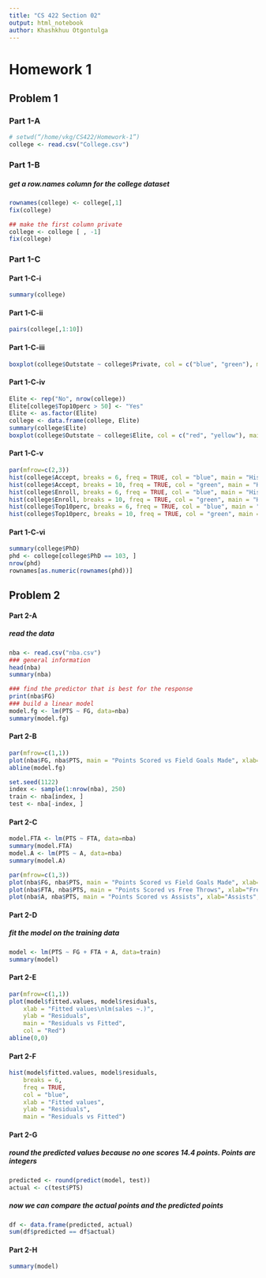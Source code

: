 ```yaml
---
title: "CS 422 Section 02"
output: html_notebook
author: Khashkhuu Otgontulga
--- 
```

# Homework 1
## Problem 1
### Part 1-A
```r
# setwd(“/home/vkg/CS422/Homework-1”) 
college <- read.csv("College.csv")
```
### Part 1-B 
##### get a row.names column for the college dataset
```r
rownames(college) <- college[,1]
fix(college)

## make the first column private
college <- college [ , -1]
fix(college)
```
### Part 1-C
#### Part 1-C-i
```r
summary(college)
```
#### Part 1-C-ii
```r
pairs(college[,1:10])
```
#### Part 1-C-iii
```r
boxplot(college$Outstate ~ college$Private, col = c("blue", "green"), main = "Outstate versus Private", xlab = "Private", ylab = "Outstate")
```
#### Part 1-C-iv
```r
Elite <- rep("No", nrow(college))
Elite[college$Top10perc > 50] <- "Yes"
Elite <- as.factor(Elite)
college <- data.frame(college, Elite)
summary(college$Elite)
boxplot(college$Outstate ~ college$Elite, col = c("red", "yellow"), main = "Outstate versus Elite", xlab = "Elite", ylab = "Outstate")
```
#### Part 1-C-v
```r
par(mfrow=c(2,3))
hist(college$Accept, breaks = 6, freq = TRUE, col = "blue", main = "Histogram", xlab = "Accept", ylab = "Value")
hist(college$Accept, breaks = 10, freq = TRUE, col = "green", main = "Histogram", xlab = "Accept", ylab = "Value")
hist(college$Enroll, breaks = 6, freq = TRUE, col = "blue", main = "Histogram", xlab = "Enroll", ylab = "Value")
hist(college$Enroll, breaks = 10, freq = TRUE, col = "green", main = "Histogram", xlab = "Enroll", ylab = "Value")
hist(college$Top10perc, breaks = 6, freq = TRUE, col = "blue", main = "Histogram", xlab = "Top10perc", ylab = "Value")
hist(college$Top10perc, breaks = 10, freq = TRUE, col = "green", main = "Histogram", xlab = "Top10perc", ylab = "Value")
```
#### Part 1-C-vi
```r
summary(college$PhD)
phd <- college[college$PhD == 103, ]
nrow(phd)
rownames[as.numeric(rownames(phd))]
```
## Problem 2
#### Part 2-A 
##### read the data
```r
nba <- read.csv("nba.csv")
### general information
head(nba)
summary(nba)

### find the predictor that is best for the response
print(nba$FG)
### build a linear model
model.fg <- lm(PTS ~ FG, data=nba)
summary(model.fg)
```
<!-- B1 is 2.55 so it is positive which means that FG is a useful predictor in predicting the response PTS. Also the F-statistic is 2936 so it definitely above 1 and the p-value is very small. -->

#### Part 2-B
```r
par(mfrow=c(1,1))
plot(nba$FG, nba$PTS, main = "Points Scored vs Field Goals Made", xlab="Field Goals Made", ylab = "Points Scored", col = "Blue")
abline(model.fg)

set.seed(1122)
index <- sample(1:nrow(nba), 250)
train <- nba[index, ]
test <- nba[-index, ]
```
#### Part 2-C 
```r
model.FTA <- lm(PTS ~ FTA, data=nba)
summary(model.FTA)
model.A <- lm(PTS ~ A, data=nba)
summary(model.A)

par(mfrow=c(1,3))
plot(nba$FG, nba$PTS, main = "Points Scored vs Field Goals Made", xlab="Field Goals Made", ylab = "Points Scored", col = "Blue")
plot(nba$FTA, nba$PTS, main = "Points Scored vs Free Throws", xlab="Free Throws", ylab = "Points Scored", col = "Green")
plot(nba$A, nba$PTS, main = "Points Scored vs Assists", xlab="Assists", ylab = "Points Scored", col = "Red")
```
#### Part 2-D
##### fit the model on the training data
```r
model <- lm(PTS ~ FG + FTA + A, data=train)
summary(model)
```
<!-- The field goals attribute is the best predictor because it has the highest estimate value of 2.23 vs 0.72 and 0.05. Well this is because points is added up by field goals, three points made, and free throws made. Free throw attempts and assists do not add up to the points so they do not predict the response well. 
    The adjusted R^2 value is 97.22% which means that our model captures a lot of the variance.
    The p-values of FG and FTA is low which mean they are good predictors to the response. FG and FTA also have 3 asterisks while A does not. 
    The F statistic is not just above 1 but it is very high with our n as 250 which is a good thing. Thus, FG and FTA are statistically significant and A is not.
      On a side note, I tried model <- lm(PTS ~ FG + X3P + FT, data=train) which is a essentially perfect fit and I got a warning that it was. This confused me but I realized that points is made up of these three predictors so I have chosen FG, which I already know will be a good predictor, FTA which can somewhat tell me how many points they got, and assists which I know will not be a good predictor. I thought these 3 predictor I chose was a good mix.-->
#### Part 2-E
```r
par(mfrow=c(1,1))
plot(model$fitted.values, model$residuals, 
    xlab = "Fitted values\nlm(sales ~.)",
    ylab = "Residuals",
    main = "Residuals vs Fitted",
    col = "Red")
abline(0,0)
```
<!-- There seems to be no clear sign of a pattern in the residual plot so this means that the model is a good fit. -->
#### Part 2-F
```r
hist(model$fitted.values, model$residuals,
    breaks = 6, 
    freq = TRUE,
    col = "blue", 
    xlab = "Fitted values", 
    ylab = "Residuals",
    main = "Residuals vs Fitted")
```
<!-- The histogram does not exactly follow a Gaussian distribution becauase the right hand side does but the left hand side is missing so it is not symmetrical. -->
#### Part 2-G
##### round the predicted values because no one scores 14.4 points. Points are integers
```r
predicted <- round(predict(model, test))
actual <- c(test$PTS)
```
##### now we can compare the actual points and the predicted points
```r
df <- data.frame(predicted, actual)
sum(df$predicted == df$actual)
```
<!-- 8 values matched. That means that 11 values did not match. This is a 42.11% (8/19) success rate of predicting the right values with my model. -->
#### Part 2-H
```r
summary(model)
```
<!--
 r <- c(resid(model))
 TSS <- sum((r - mean(r)^2)
 RSS <- sum((r - mean(r)^2)
     1. RSS = sum((r - mean(r)^2)
     2. TSS = sum((r - predict(r)^2)
     3. F-statistic = 2900
     4. RSE = 1.314 -->